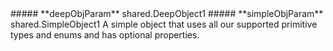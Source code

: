 
<Collapsible>
    ##### **deepObjParam** shared.DeepObject1
    <Collapsible.Break/>
    <DeepObject1/>
</Collapsible>

<Collapsible>
    ##### **simpleObjParam** shared.SimpleObject1
    A simple object that uses all our supported primitive types and enums and has optional properties.
    <Collapsible.Break/>
    <SimpleObject1/>
</Collapsible>

